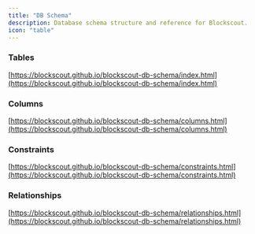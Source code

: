 ```yaml
---
title: "DB Schema"
description: Database schema structure and reference for Blockscout.
icon: "table"
---
```


### Tables

[https://blockscout.github.io/blockscout-db-schema/index.html](https://blockscout.github.io/blockscout-db-schema/index.html)

### Columns

[https://blockscout.github.io/blockscout-db-schema/columns.html](https://blockscout.github.io/blockscout-db-schema/columns.html)

### Constraints

[https://blockscout.github.io/blockscout-db-schema/constraints.html](https://blockscout.github.io/blockscout-db-schema/constraints.html)

### Relationships

[https://blockscout.github.io/blockscout-db-schema/relationships.html](https://blockscout.github.io/blockscout-db-schema/relationships.html)


